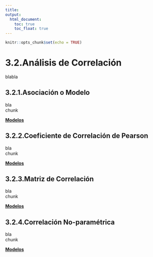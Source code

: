 ```yaml
---
title:
output:
  html_document:
    toc: true
    toc_float: true
---
```


```r
knitr::opts_chunk$set(echo = TRUE)
```

# 3.2.Análisis de Correlación

blabla  

## 3.2.1.Asociación o Modelo

bla  
chunk  

[ __Modelos__](https://dsfernandez.github.io/bioestadisticas/modelos.html)

## 3.2.2.Coeficiente de Correlación de Pearson

bla  
chunk  

[ __Modelos__](https://dsfernandez.github.io/bioestadisticas/modelos.html)

## 3.2.3.Matriz de Correlación

bla  
chunk  

[ __Modelos__](https://dsfernandez.github.io/bioestadisticas/modelos.html)

## 3.2.4.Correlación No-paramétrica

bla  
chunk  

[ __Modelos__](https://dsfernandez.github.io/bioestadisticas/modelos.html)

